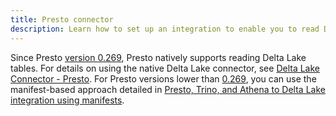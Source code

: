 ```yaml
---
title: Presto connector
description: Learn how to set up an integration to enable you to read Delta tables from Presto.
---
```


Since Presto [version 0.269](https://prestodb.io/docs/0.269/release/release-0.269.html#delta-lake-connector-changes), Presto natively supports reading Delta Lake tables. For details on using the native Delta Lake connector, see [Delta Lake Connector - Presto](https://prestodb.io/docs/current/connector/deltalake.html). For Presto versions lower than [0.269](https://prestodb.io/docs/0.269/release/release-0.269.html#delta-lake-connector-changes), you can use the manifest-based approach detailed in [Presto, Trino, and Athena to Delta Lake integration using manifests](/presto-integration/).
